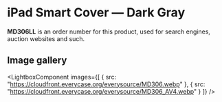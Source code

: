 
# iPad Smart Cover — Dark Gray

<Callout type='info' emoji='👉🏻'>**MD306LL** is an order number for this product, used for search engines, auction websites and such.</Callout>

## Image gallery

<LightboxComponent
    images={[
      {
        src: "https://cloudfront.everycase.org/everysource/MD306.webp"
      },
      {
        src: "https://cloudfront.everycase.org/everysource/MD306_AV4.webp"
      }
    ]}
  />
